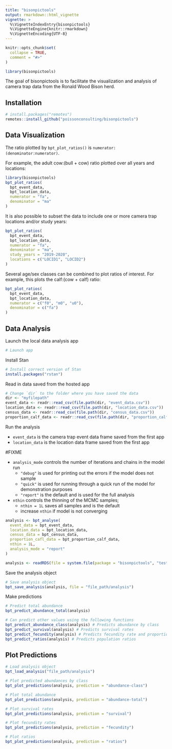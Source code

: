 ```yaml
---
title: "bisonpictools"
output: rmarkdown::html_vignette
vignette: >
  %\VignetteIndexEntry{bisonpictools}
  %\VignetteEngine{knitr::rmarkdown}
  %\VignetteEncoding{UTF-8}
---
```


```r
knitr::opts_chunk$set(
  collapse = TRUE,
  comment = "#>"
)
```

```r
library(bisonpictools)
```

The goal of bisonpictools is to facilitate the visualization and analysis of camera trap data from the Ronald Wood Bison herd.

## Installation

```r
# install.packages("remotes")
remotes::install_github("poissonconsulting/bisonpictools")
```

## Data Visualization

The ratio plotted by `bpt_plot_ratios()` is `numerator:(denominator:numerator)`.

For example, the adult cow:(bull + cow) ratio plotted over all years and locations:
``` r
library(bisonpictools)
bpt_plot_ratios(
  bpt_event_data,
  bpt_location_data,
  numerator = "fa",
  denominator = "ma"
)
```

It is also possible to subset the data to include one or more camera trap locations and/or study years:

``` r
bpt_plot_ratios(
  bpt_event_data,
  bpt_location_data,
  numerator = "fa",
  denominator = "ma",
  study_years = "2019-2020",
  locations = c("LOCID1", "LOCID2")
)
```


Several age/sex classes can be combined to plot ratios of interest.
For example, this plots the calf:(cow + calf) ratio:

```r
bpt_plot_ratios(
  bpt_event_data,
  bpt_location_data,
  numerator = c("f0", "m0", "u0"),
  denominator = c("fa")
)
```

## Data Analysis

Launch the local data analysis app 

```r
# Launch app
```

Install Stan

```r
# Install correct version of Stan
install.packages("rstan")
```

Read in data saved from the hosted app 

```r
# Change `dir` to the folder where you have saved the data
dir <- "myfilepath"
event_data <- readr::read_csv(file.path(dir, "event_data.csv"))
location_data <- readr::read_csv(file.path(dir, "location_data.csv"))
census_data <- readr::read_csv(file.path(dir, "census_data.csv"))
proportion_calf_data <- readr::read_csv(file.path(dir, "proportion_calf_data.csv"))
```

Run the analysis

- `event_data` is the camera trap event data frame saved from the first app
- `location_data` is the location data frame saved from the first app

#FIXME
<!-- - `census` is the number of bison in the herd from census counts -->
<!-- - `census_cv` is the coefficient of variation of the census counts (standard deviation / estimate) -->
<!-- - `census_study_year` is the study year of the census counts (study year starts on Apr. 1) -->
<!-- - `census_day_of_year` is the day of the year of the census counts (first day of year is Apr. 1).  -->
<!--   - E.g. if the census was on the last day of March in 2023, -->
<!--   - `census_study_year` = "2022-2023" -->
<!--   - `census_day_of_year` = 365L -->
<!-- - `proportion_calf` is the proportion of calves in the herd -->
<!-- - `proportion_calf_cv` is the coefficient of variation of the proportion of calves in the herd -->
<!-- - `proportion_calf_study_year` is the study year of the proportion of calves in the herd (study year starts on Apr. 1) -->
<!-- - `proportion_calf_day_of_year` is the day of the year of the proportion of calves in the herd (first day of year is Apr. 1).  -->
<!--   - E.g. if the proportion of calves was estimated on the last day of March in 2022, -->
<!--   - `proportion_calf_study_year` = "2021-2022" -->
<!--   - `proportion_calf_day_of_year` = 365L -->

- `analysis_mode` controls the number of iterations and chains in the model run
  - `"debug"` is used for printing out the errors if the model does not sample
  - `"quick"` is used for running through a quick run of the model for demonstration purposes
  - `"report"` is the default and is used for the full analysis

- `nthin` controls the thinning of the MCMC samples; 
  - `nthin = 1L` saves all samples and is the default
  - increase `nthin` if model is not converging

```r
analysis <- bpt_analyse(
  event_data = bpt_event_data,
  location_data = bpt_location_data,
  census_data = bpt_census_data,
  proportion_cafl_data = bpt_proportion_calf_data,
  nthin = 1L,
  analysis_mode = "report"
)
```

```r
analysis <- readRDS(file = system.file(package = "bisonpictools", "test-objects/analysis.RDS"))
```

Save the analysis object

```r
# Save analysis object
bpt_save_analysis(analysis, file = "file_path/analysis")
```

Make predictions 

```r
# Predict total abundance
bpt_predict_abundance_total(analysis)
```

```r
# Can predict other values using the following functions
bpt_predict_abundance_class(analysis) # Predicts abundance by class
bpt_predict_survival(analysis) # Predicts survival rates
bpt_predict_fecundity(analysis) # Predicts fecundity rate and proportion of reproductive cows
bpt_predict_ratios(analysis) # Predicts population ratios
```


## Plot Predictions

```r
# Load analysis object
bpt_load_analysis("file_path/analysis")
```

```r
# Plot predicted abundances by class
bpt_plot_predictions(analysis, prediction = "abundance-class")
```

```r
# Plot total abundance
bpt_plot_predictions(analysis, prediction = "abundance-total")
```

```r
# Plot survival rates
bpt_plot_predictions(analysis, prediction = "survival")
```

```r
# Plot fecundity rates
bpt_plot_predictions(analysis, prediction = "fecundity")
```

```r
# Plot ratios
bpt_plot_predictions(analysis, prediction = "ratios")
```
